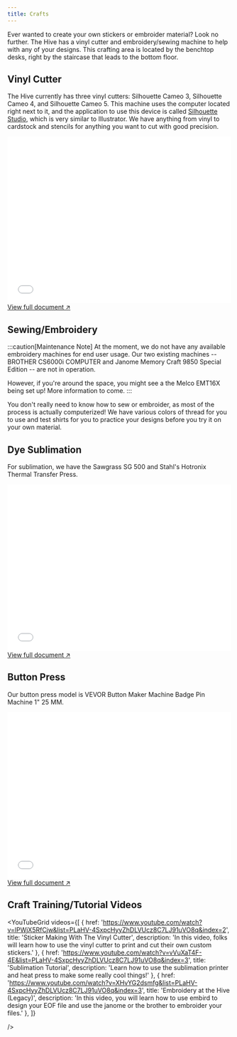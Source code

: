 ```yaml
---
title: Crafts
---
```



Ever wanted to create your own stickers or embroider material? Look no further. The Hive has a vinyl cutter and embroidery/sewing machine to help with any of your designs. This crafting area is located by the benchtop desks, right by the staircase that leads to the bottom floor.

## Vinyl Cutter

The Hive currently has three vinyl cutters: Silhouette Cameo 3, Silhouette Cameo 4, and Silhouette Cameo 5. This machine uses the computer located right next to it, and the application to use this device is called [Silhouette Studio](https://www.silhouetteamerica.com/silhouette-studio), which is very similar to Illustrator. We have anything from vinyl to cardstock and stencils for anything you want to cut with good precision.


<embed src="/crafts-quickstart-vinyl.pdf" width="100%" height="375" />
<a href="/crafts-quickstart-vinyl.pdf">View full document ↗</a>

## Sewing/Embroidery

:::caution[Maintenance Note]
At the moment, we do not have any available embroidery machines for end user usage. Our two existing machines -- BROTHER CS6000i COMPUTER and Janome Memory Craft 9850 Special Edition -- are not in operation.

However, if you're around the space, you might see a the Melco EMT16X being set up! More information to come.
:::

You don't really need to know how to sew or embroider, as most of the process is actually computerized! We have various colors of thread for you to use and test shirts for you to practice your designs before you try it on your own material.


## Dye Sublimation

For sublimation, we have the Sawgrass SG 500 and Stahl's Hotronix Thermal Transfer Press.


<embed src="/crafts-quickstart-sublimation.pdf" width="100%" height="375" />
<a href="/crafts-quickstart-sublimation.pdf">View full document ↗</a>

## Button Press

Our button press model is VEVOR Button Maker Machine Badge Pin Machine 1" 25 MM.

<embed src="/crafts-buttonpress-quickstart.pdf" width="100%" height="375" />
<a href="/crafts-buttonpress-quickstart.pdf">View full document ↗</a>


## Craft Training/Tutorial Videos


<YouTubeGrid
	videos={[
		{
			href: 'https://www.youtube.com/watch?v=lPWjX5RfCjw&list=PLaHV-4SxpcHyyZhDLVUcz8C7LJ91uVO8q&index=2',
			title: 'Sticker Making With The Vinyl Cutter',
			description: 'In this video, folks will learn how to use the vinyl cutter to print and cut their own custom stickers.'
		},
		{
			href: 'https://www.youtube.com/watch?v=vVuXaT4F-4E&list=PLaHV-4SxpcHyyZhDLVUcz8C7LJ91uVO8q&index=3',
			title: 'Sublimation Tutorial',
			description: 'Learn how to use the sublimation printer and heat press to make some really cool things!'
		},
		{
			href: 'https://www.youtube.com/watch?v=XHvYG2dsmfg&list=PLaHV-4SxpcHyyZhDLVUcz8C7LJ91uVO8q&index=3',
			title: 'Embroidery at the Hive (Legacy)',
			description: 'In this video, you will learn how to use embird to design your EOF file and use the janome or the brother to embroider your files.'
		},
	]}

/>
